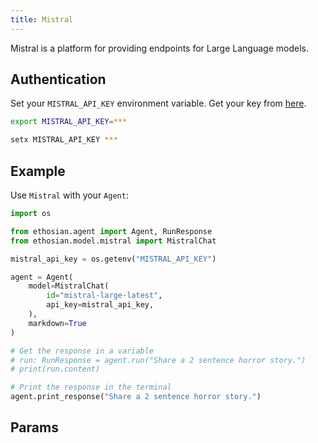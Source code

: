 ```yaml
---
title: Mistral
---
```


Mistral is a platform for providing endpoints for Large Language models.

## Authentication

Set your `MISTRAL_API_KEY` environment variable. Get your key from [here](https://console.mistral.ai/api-keys/).

<CodeGroup>

```bash Mac
export MISTRAL_API_KEY=***
```

```bash Windows
setx MISTRAL_API_KEY ***
```

</CodeGroup>

## Example

Use `Mistral` with your `Agent`:

<CodeGroup>

```python agent.py
import os

from ethosian.agent import Agent, RunResponse
from ethosian.model.mistral import MistralChat

mistral_api_key = os.getenv("MISTRAL_API_KEY")

agent = Agent(
    model=MistralChat(
        id="mistral-large-latest",
        api_key=mistral_api_key,
    ),
    markdown=True
)

# Get the response in a variable
# run: RunResponse = agent.run("Share a 2 sentence horror story.")
# print(run.content)

# Print the response in the terminal
agent.print_response("Share a 2 sentence horror story.")

```

</CodeGroup>

## Params

<Snippet file="model-mistral-params.mdx" />
